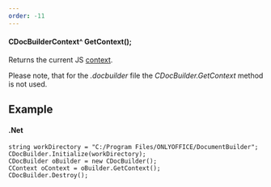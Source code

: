 ```yaml
---
order: -11
---
```

#### CDocBuilderContext^ GetContext();

Returns the current JS [context](/docbuilder/integrationapi/net/cdocbuildercontext).

Please note, that for the *.docbuilder* file the *CDocBuilder.GetContext* method is not used.

## Example

#### .Net

```
string workDirectory = "C:/Program Files/ONLYOFFICE/DocumentBuilder";
CDocBuilder.Initialize(workDirectory);
CDocBuilder oBuilder = new CDocBuilder();
CContext oContext = oBuilder.GetContext();
CDocBuilder.Destroy();
```
